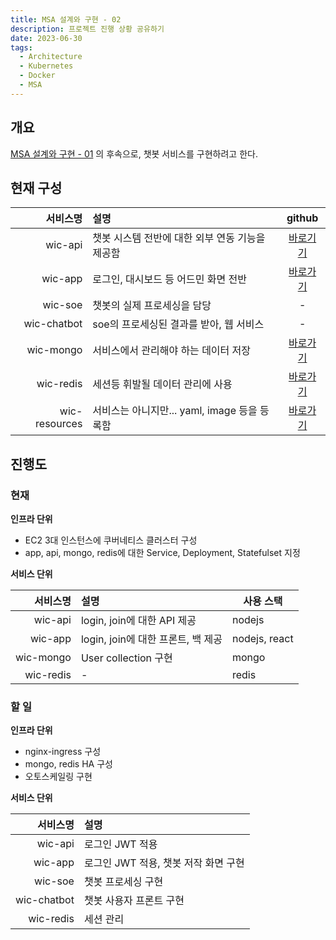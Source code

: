 ```yaml
---
title: MSA 설계와 구현 - 02
description: 프로젝트 진행 상황 공유하기
date: 2023-06-30
tags:
  - Architecture
  - Kubernetes
  - Docker
  - MSA
---
```

## 개요
[MSA 설계와 구현 - 01](https://wichan7.github.io/msa/msa-01/) 의 후속으로, 챗봇 서비스를 구현하려고 한다.

## 현재 구성

서비스명|설명|github
---:|:---|:---:
wic-api|챗봇 시스템 전반에 대한 외부 연동 기능을 제공함|[바로기기](https://github.com/wichan7/wic-api.git)
wic-app|로그인, 대시보드 등 어드민 화면 전반|[바로가기](https://github.com/wichan7/wic-app.git)
wic-soe|챗봇의 실제 프로세싱을 담당|-
wic-chatbot|soe의 프로세싱된 결과를 받아, 웹 서비스|-
wic-mongo|서비스에서 관리해야 하는 데이터 저장|[바로가기](https://github.com/wichan7/wic-mongo.git)
wic-redis|세션등 휘발될 데이터 관리에 사용|[바로가기](https://github.com/wichan7/wic-redis.git)
wic-resources|서비스는 아니지만... yaml, image 등을 등록함|[바로가기](https://github.com/wichan7/wic-resources.git)

## 진행도
### 현재
**인프라 단위**  

* EC2 3대 인스턴스에 쿠버네티스 클러스터 구성
* app, api, mongo, redis에 대한 Service, Deployment, Statefulset 지정  

**서비스 단위**

서비스명|설명|사용 스택
---:|:---|---
wic-api|login, join에 대한 API 제공|nodejs
wic-app|login, join에 대한 프론트, 백 제공|nodejs, react
wic-mongo|User collection 구현|mongo
wic-redis|-|redis

### 할 일
**인프라 단위**  

* nginx-ingress 구성
* mongo, redis HA 구성
* 오토스케일링 구현

**서비스 단위**

서비스명|설명
---:|:---
wic-api|로그인 JWT 적용
wic-app|로그인 JWT 적용, 챗봇 저작 화면 구현
wic-soe|챗봇 프로세싱 구현
wic-chatbot|챗봇 사용자 프론트 구현
wic-redis|세션 관리